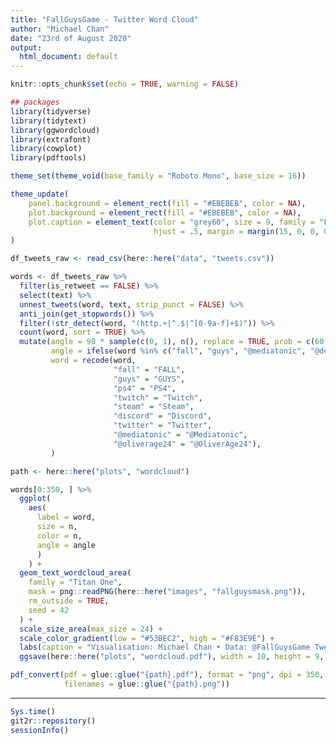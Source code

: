 ```yaml
---
title: "FallGuysGame - Twitter Word Cloud"
author: "Michael Chan"
date: "23rd of August 2020"
output:
  html_document: default
---
```


```r
knitr::opts_chunk$set(echo = TRUE, warning = FALSE)
```

```r
## packages
library(tidyverse)
library(tidytext)
library(ggwordcloud)
library(extrafont)
library(cowplot)
library(pdftools)

theme_set(theme_void(base_family = "Roboto Mono", base_size = 16))

theme_update(
    panel.background = element_rect(fill = "#EBEBEB", color = NA),
    plot.background = element_rect(fill = "#EBEBEB", color = NA),
    plot.caption = element_text(color = "grey60", size = 9, family = "Fira Code", face = "italic", 
                                hjust = .5, margin = margin(15, 0, 0, 0))
)
```

```r
df_tweets_raw <- read_csv(here::here("data", "tweets.csv"))
```

```r
words <- df_tweets_raw %>%
  filter(is_retweet == FALSE) %>%
  select(text) %>%
  unnest_tweets(word, text, strip_punct = FALSE) %>%
  anti_join(get_stopwords()) %>%
  filter(!str_detect(word, "(http.+|^.$|^[0-9a-f]+$)")) %>%
  count(word, sort = TRUE) %>%
  mutate(angle = 90 * sample(c(0, 1), n(), replace = TRUE, prob = c(60, 40)),
         angle = ifelse(word %in% c("fall", "guys", "@mediatonic", "@devolverdigital", "@oliverage24"), 0, angle),
         word = recode(word, 
                       "fall" = "FALL", 
                       "guys" = "GUYS", 
                       "ps4" = "PS4",
                       "twitch" = "Twitch",
                       "steam" = "Steam",
                       "discord" = "Discord",
                       "twitter" = "Twitter",
                       "@mediatonic" = "@Mediatonic",
                       "@oliverage24" = "@OliverAge24"),
         )
```

```r
path <- here::here("plots", "wordcloud")

words[0:350, ] %>%
  ggplot(
    aes(
      label = word, 
      size = n, 
      color = n, 
      angle = angle
      )
    ) +
  geom_text_wordcloud_area(
    family = "Titan One", 
    mask = png::readPNG(here::here("images", "fallguysmask.png")), 
    rm_outside = TRUE,
    seed = 42
  ) +
  scale_size_area(max_size = 24) +
  scale_color_gradient(low = "#53BEC2", high = "#F83E9E") +
  labs(caption = "Visualisation: Michael Chan • Data: @FallGuysGame Tweets")+
  ggsave(here::here("plots", "wordcloud.pdf"), width = 10, height = 9, device = cairo_pdf)

pdf_convert(pdf = glue::glue("{path}.pdf"), format = "png", dpi = 350,
            filenames = glue::glue("{path}.png"))
```

***

```r
Sys.time()
git2r::repository()
sessionInfo()
```